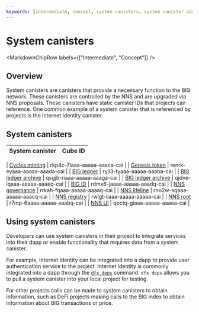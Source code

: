 ```yaml
---
keywords: [intermediate, concept, system canisters, system canister ids]
---
```



# System canisters

<MarkdownChipRow labels={["Intermediate", "Concept"]} />

## Overview

System canisters are canisters that provide a necessary function to the BIG network. These canisters are controlled by the NNS and are upgraded via NNS proposals. These canisters have static canister IDs that projects can reference. One common example of a system canister that is referenced by projects is the Internet Identity canister.

## System canisters

| System canister | Cube ID |
|-----------------|-------------|

| [Cycles minting](/docs/current/developer-docs/gas-cost) | rkp4c-7iaaa-aaaaa-aaaca-cai |
| [Genesis token](/how-it-works/tokenomics/) | renrk-eyaaa-aaaaa-aaada-cai |
| [BIG ledger](/docs/current/developer-docs/integrations/ledger/) | ryjl3-tyaaa-aaaaa-aaaba-cai |
| [BIG ledger archive](/docs/current/developer-docs/integrations/ledger/) | qsgjb-riaaa-aaaaa-aaaga-cai |
| [BIG ledger archive](/docs/current/developer-docs/integrations/ledger/) | qjdve-lqaaa-aaaaa-aaaeq-cai |
| [BIG ID](/docs/current/developer-docs/integrations/big-id/overview) | rdmx6-jaaaa-aaaaa-aaadq-cai |
| [NNS governance](/docs/current/tokenomics/nns/nns-intro)      | rrkah-fqaaa-aaaaa-aaaaq-cai |
| [NNS lifeline](/docs/current/tokenomics/nns/nns-intro) | rno2w-sqaaa-aaaaa-aaacq-cai |
| [NNS registry](/docs/current/tokenomics/nns/nns-intro)      | rwlgt-iiaaa-aaaaa-aaaaa-cai |
| [NNS root](/docs/current/tokenomics/nns/nns-intro) | r7inp-6aaaa-aaaaa-aaabq-cai |
| [NNS UI](/docs/current/tokenomics/nns/nns-intro) | qoctq-giaaa-aaaaa-aaaea-cai |

## Using system canisters

Developers can use system canisters in their project to integrate services into their dapp or enable functionality that requires data from a system canister.

For example, Internet Identity can be integrated into a dapp to provide user authentication service to the project. Internet Identity is commonly integrated into a dapp through the [`dfx deps`](/docs/current/developer-docs/smart-contracts/maintain/import) command. `dfx deps` allows you to pull a system canister into your local project for testing.

For other projects calls can be made to system canisters to obtain information, such as DeFi projects making calls to the BIG index to obtain information about BIG transactions or price.
